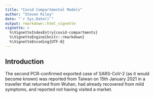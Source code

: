 ```yaml
---
title: "Covid Compartmental Models"
author: "Steven Riley"
date: "`r Sys.Date()`"
output: rmarkdown::html_vignette
vignette: >
  %\VignetteIndexEntry{covid-compartments}
  %\VignetteEngine{knitr::rmarkdown}
  %\VignetteEncoding{UTF-8}
---
```


## Introduction

The second PCR-confirmed exported case of SARS-CoV-2 (as it would become known) was reported from Taiwan on 15th January 2021 in a traveller that returned from Wuhan, had already recovered from mild symptoms, and reported not having visited a market.


